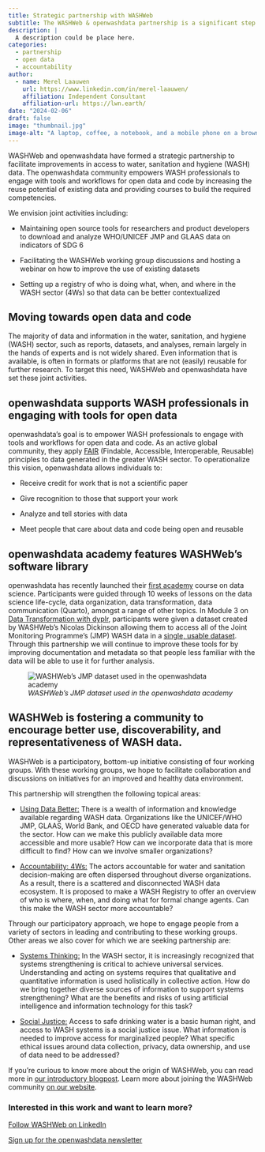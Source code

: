 ```yaml
---
title: Strategic partnership with WASHWeb
subtitle: The WASHWeb & openwashdata partnership is a significant step forward
description: |
  A description could be place here.
categories:
  - partnership
  - open data
  - accountability
author:
  - name: Merel Laauwen
    url: https://www.linkedin.com/in/merel-laauwen/
    affiliation: Independent Consultant
    affiliation-url: https://lwn.earth/
date: "2024-02-06"
draft: false
image: "thumbnail.jpg"
image-alt: "A laptop, coffee, a notebook, and a mobile phone on a brown desk by window."
---
```


WASHWeb and openwashdata have formed a strategic partnership to facilitate improvements in access to water, sanitation and hygiene (WASH) data. The openwashdata community empowers WASH professionals to engage with tools and workflows for open data and code by increasing the reuse potential of existing data and providing courses to build the required competencies.

We envision joint activities including:

-   Maintaining open source tools for researchers and product developers to download and analyze WHO/UNICEF JMP and GLAAS data on indicators of SDG 6

-   Facilitating the WASHWeb working group discussions and hosting a webinar on how to improve the use of existing datasets

-   Setting up a registry of who is doing what, when, and where in the WASH sector (4Ws) so that data can be better contextualized

## Moving towards open data and code

The majority of data and information in the water, sanitation, and hygiene (WASH) sector, such as reports, datasets, and analyses, remain largely in the hands of experts and is not widely shared. Even information that is available, is often in formats or platforms that are not (easily) reusable for further research. To target this need, WASHWeb and openwashdata have set these joint activities.

## openwashdata supports WASH professionals in engaging with tools for open data

openwashdata's goal is to empower WASH professionals to engage with tools and workflows for open data and code. As an active global community, they apply [FAIR](https://www.go-fair.org/fair-principles/) (Findable, Accessible, Interoperable, Reusable) principles to data generated in the greater WASH sector. To operationalize this vision, openwashdata allows individuals to:

-   Receive credit for work that is not a scientific paper

-   Give recognition to those that support your work

-   Analyze and tell stories with data

-   Meet people that care about data and code being open and reusable

## openwashdata academy features WASHWeb’s software library

openwashdata has recently launched their [first academy](https://ds4owd-001.github.io/website/) course on data science. Participants were guided through 10 weeks of lessons on the data science life-cycle, data organization, data transformation, data communication (Quarto), amongst a range of other topics. In Module 3 on [Data Transformation with dyplr](https://ds4owd-001.github.io/website/modules/md-03.html), participants were given a dataset created by WASHWeb’s Nicolas Dickinson allowing them to access all of the Joint Monitoring Programme’s (JMP) WASH data in a [single, usable dataset](https://github.com/washnote/jmpwashdata). Through this partnership we will continue to improve these tools for by improving documentation and metadata so that people less familiar with the data will be able to use it for further analysis.

![*WASHWeb's JMP dataset used in the openwashdata academy*](images/JMP%20Data%20usage%20v2.png)

## WASHWeb is fostering a community to encourage better use, discoverability, and representativeness of WASH data.

WASHWeb is a participatory, bottom-up initiative consisting of four working groups. With these working groups, we hope to facilitate collaboration and discussions on initiatives for an improved and healthy data environment.

This partnership will strengthen the following topical areas:

-   [Using Data Better:]{.underline} There is a wealth of information and knowledge available regarding WASH data. Organizations like the UNICEF/WHO JMP, GLAAS, World Bank, and OECD have generated valuable data for the sector. How can we make this publicly available data more accessible and more usable? How can we incorporate data that is more difficult to find? How can we involve smaller organizations?

-   [Accountability: 4Ws:]{.underline} The actors accountable for water and sanitation decision-making are often dispersed throughout diverse organizations. As a result, there is a scattered and disconnected WASH data ecosystem. It is proposed to make a WASH Registry to offer an overview of who is where, when, and doing what for formal change agents. Can this make the WASH sector more accountable?

Through our participatory approach, we hope to engage people from a variety of sectors in leading and contributing to these working groups. Other areas we also cover for which we are seeking partnership are:

-   [Systems Thinking:]{.underline} In the WASH sector, it is increasingly recognized that systems strengthening is critical to achieve universal services. Understanding and acting on systems requires that qualitative and quantitative information is used holistically in collective action. How do we bring together diverse sources of information to support systems strengthening? What are the benefits and risks of using artificial intelligence and information technology for this task?

-   [Social Justice:]{.underline} Access to safe drinking water is a basic human right, and access to WASH systems is a social justice issue. What information is needed to improve access for marginalized people? What specific ethical issues around data collection, privacy, data ownership, and use of data need to be addressed?

If you're curious to know more about the origin of WASHWeb, you can read more in [our introductory blogpost](https://washweb.org/posts/2023-09-26-intro/). Learn more about joining the WASHWeb community [on our website](https://washweb.org/join.html).

### Interested in this work and want to learn more?

[Follow WASHWeb on LinkedIn](https://www.linkedin.com/company/washweb/)

[Sign up for the openwashdata newsletter](https://openwashdata.org/)


